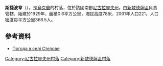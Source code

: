 {{coord|47|19|28|N|32|0|10|E|scale:100000|display=title}}

'''斯捷波韋'''（{{lang-uk|Степове}}），是[[烏克蘭|烏克蘭]]的村落，位於該國南部[[尼古拉耶夫州|尼古拉耶夫州]]，由[[新敖德薩區|新敖德薩區]]負責管轄，始建於1929年，面積0.6平方公里，海拔高度78米，2001年人口221，人口密度每平方公里366.5人。

==參考資料==
* [http://weather.in.ua/ua/nikolaevskaja/10615 Погода в селі Степове] {{Wayback|url=http://weather.in.ua/ua/nikolaevskaja/10615 |date=20160607053829 }}

[[Category:尼古拉耶夫州村落|Category:尼古拉耶夫州村落]]
[[Category:新敖德薩區村落|Category:新敖德薩區村落]]


{{Mykolaiv-geo-stub}}